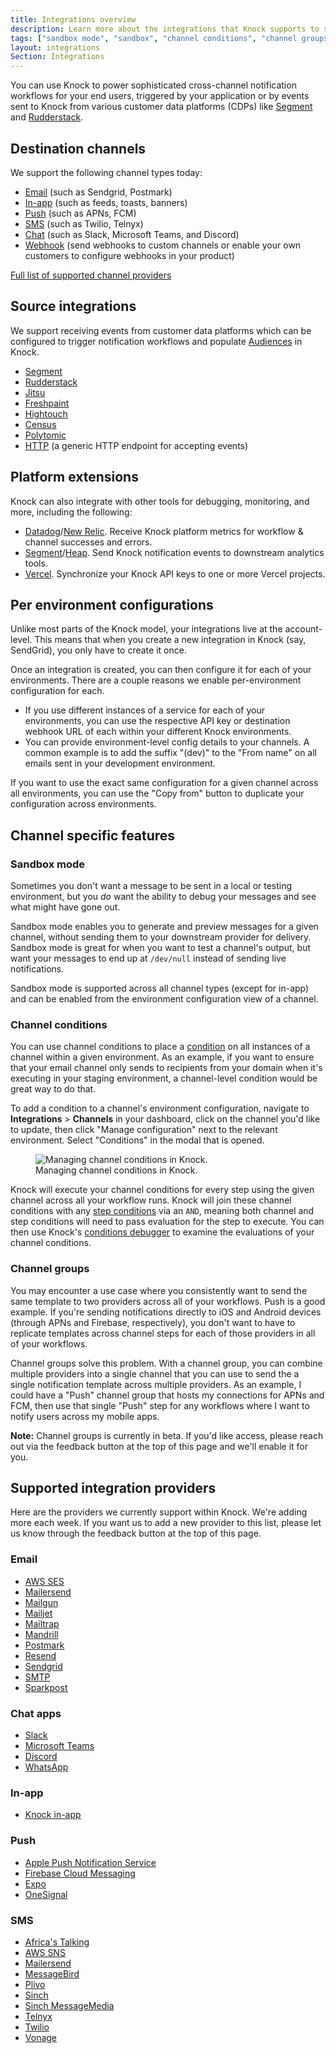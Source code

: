 ```yaml
---
title: Integrations overview
description: Learn more about the integrations that Knock supports to send notifications and receive events. Send notifications to Email, SMS, Push, and Chat apps like Slack with a single API call and trigger them via events from your customer data platforms.
tags: ["sandbox mode", "sandbox", "channel conditions", "channel groups"]
layout: integrations
Section: Integrations
---
```


<ResponsiveThreeColumn pr="6" pb="6">
  <ContentCard
    title="Channels"
    description="Send messages across multiple channels like email, SMS, push, and chat apps."
    href="/integrations/overview#supported-integration-providers"
    icon={"Unplug"}
  />
  <ContentCard
    title="Sources"
    description="Connect your customer data platforms to Knock to receive events and trigger workflows."
    href="/integrations/overview#source-integrations"
    icon={"Code"}
  />
  <ContentCard
    title="Extensions"
    description="Integrate Knock with other tools for debugging, monitoring, and more."
    href="/integrations/overview#platform-extensions"
    icon={"ChevronsLeftRightEllipsis"}
  />
</ResponsiveThreeColumn>

You can use Knock to power sophisticated cross-channel notification workflows for your end users, triggered by your application or by events sent to Knock from various customer data platforms (CDPs) like [Segment](https://segment.com) and [Rudderstack](https://rudderstack.com).

## Destination channels

We support the following channel types today:

- [Email](/integrations/email/overview) (such as Sendgrid, Postmark)
- [In-app](/integrations/in-app/overview) (such as feeds, toasts, banners)
- [Push](/integrations/push/overview) (such as APNs, FCM)
- [SMS](/integrations/sms/overview) (such as Twilio, Telnyx)
- [Chat](/integrations/chat/overview) (such as Slack, Microsoft Teams, and Discord)
- [Webhook](/integrations/webhook/overview) (send webhooks to custom channels or enable your own customers to configure webhooks in your product)

[Full list of supported channel providers](https://knock.app/integrations?type=channel)

## Source integrations

We support receiving events from customer data platforms which can be configured to trigger notification workflows and populate [Audiences](/concepts/audiences) in Knock.

- [Segment](/integrations/sources/segment)
- [Rudderstack](/integrations/sources/rudderstack)
- [Jitsu](/integrations/sources/jitsu)
- [Freshpaint](/integrations/sources/freshpaint)
- [Hightouch](/integrations/sources/hightouch)
- [Census](/integrations/sources/census)
- [Polytomic](/integrations/sources/polytomic)
- [HTTP](/integrations/sources/http) (a generic HTTP endpoint for accepting events)

## Platform extensions

Knock can also integrate with other tools for debugging, monitoring, and more, including the following:

- [Datadog](/integrations/extensions/datadog)/[New Relic](/integrations/extensions/new-relic). Receive Knock platform metrics for workflow & channel successes and errors.
- [Segment](/integrations/extensions/segment)/[Heap](/integrations/extensions/heap). Send Knock notification events to downstream analytics tools.
- [Vercel](/integrations/extensions/vercel). Synchronize your Knock API keys to one or more Vercel projects.

## Per environment configurations

Unlike most parts of the Knock model, your integrations live at the account-level. This means that when you create a new integration in Knock (say, SendGrid), you only have to create it once.

Once an integration is created, you can then configure it for each of your environments. There are a couple reasons we enable per-environment configuration for each.

- If you use different instances of a service for each of your environments, you can use the respective API key or destination webhook URL of each within your different Knock environments.
- You can provide environment-level config details to your channels. A common example is to add the suffix "(dev)" to the "From name" on all emails sent in your development environment.

If you want to use the exact same configuration for a given channel across all environments, you can use the "Copy from" button to duplicate your configuration across environments.

## Channel specific features

### Sandbox mode

Sometimes you don't want a message to be sent in a local or testing environment, but you _do_ want the ability to debug your messages and see what might have gone out.

Sandbox mode enables you to generate and preview messages for a given channel, without sending them to your downstream provider for delivery. Sandbox mode is great for when you want to test a channel's output, but want your messages to end up at `/dev/null` instead of sending live notifications.

Sandbox mode is supported across all channel types (except for in-app) and can be enabled from the environment configuration view of a channel.

### Channel conditions

You can use channel conditions to place a [condition](/concepts/conditions) on all instances of a channel within a given environment. As an example, if you want to ensure that your email channel only sends to recipients from your domain when it's executing in your staging environment, a channel-level condition would be great way to do that.

To add a condition to a channel's environment configuration, navigate to **Integrations** > **Channels** in your dashboard, click on the channel you'd like to update, then click "Manage configuration" next to the relevant environment. Select "Conditions" in the modal that is opened.

<figure>
  <Image
    src="/images/integrations/channel-conditions-editor-example.png"
    alt="Managing channel conditions in Knock."
    width={1242}
    height={854}
    className="rounded-md mx-auto border border-gray-200"
  />
  <figcaption>Managing channel conditions in Knock.</figcaption>
</figure>

Knock will execute your channel conditions for every step using the given channel across all your workflow runs. Knock will join these channel conditions with any [step conditions](/designing-workflows/step-conditions) via an `AND`, meaning both channel and step conditions will need to pass evaluation for the step to execute. You can then use Knock's [conditions debugger](/concepts/conditions#debugging-conditions) to examine the evaluations of your channel conditions.

### Channel groups

You may encounter a use case where you consistently want to send the same template to two providers across all of your workflows. Push is a good example. If you're sending notifications directly to iOS and Android devices (through APNs and Firebase, respectively), you don't want to have to replicate templates across channel steps for each of those providers in all of your workflows.

Channel groups solve this problem. With a channel group, you can combine multiple providers into a single channel that you can use to send the a single notification template across multiple providers. As an example, I could have a "Push" channel group that hosts my connections for APNs and FCM, then use that single "Push" step for any workflows where I want to notify users across my mobile apps.

**Note:** Channel groups is currently in beta. If you'd like access, please reach out via the feedback button at the top of this page and we'll enable it for you.

## Supported integration providers

Here are the providers we currently support within Knock. We're adding more each week. If you want us to add a new provider to this list, please let us know through the feedback button at the top of this page.

### Email

- [AWS SES](/integrations/email/aws-ses)
- [Mailersend](/integrations/email/mailersend)
- [Mailgun](/integrations/email/mailgun)
- [Mailjet](/integrations/email/mailjet)
- [Mailtrap](/integrations/email/mailtrap)
- [Mandrill](/integrations/email/mandrill)
- [Postmark](/integrations/email/postmark)
- [Resend](/integrations/email/resend)
- [Sendgrid](/integrations/email/sendgrid)
- [SMTP](/integrations/email/smtp)
- [Sparkpost](/integrations/email/sparkpost)

### Chat apps

- [Slack](/integrations/chat/slack/overview)
- [Microsoft Teams](/integrations/chat/microsoft-teams/overview)
- [Discord](/integrations/chat/discord)
- [WhatsApp](/integrations/chat/whatsapp)

### In-app

- [Knock in-app](/integrations/in-app/knock)

### Push

- [Apple Push Notification Service](/integrations/push/apns)
- [Firebase Cloud Messaging](/integrations/push/firebase)
- [Expo](/integrations/push/expo)
- [OneSignal](/integrations/push/one-signal)

### SMS

- [Africa's Talking](/integrations/sms/africas-talking)
- [AWS SNS](/integrations/sms/aws-sns)
- [Mailersend](/integrations/sms/mailersend)
- [MessageBird](/integrations/sms/messagebird)
- [Plivo](/integrations/sms/plivo)
- [Sinch](/integrations/sms/sinch)
- [Sinch MessageMedia](/integrations/sms/sinch-message-media)
- [Telnyx](/integrations/sms/telnyx)
- [Twilio](/integrations/sms/twilio)
- [Vonage](/integrations/sms/vonage)
